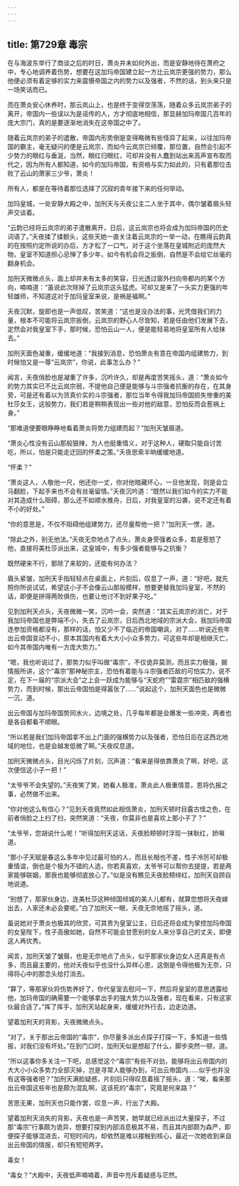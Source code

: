 ```yaml
---
---
---
```

title: 第729章 毒宗
---



在与海波东举行了商谈之后的时日，萧炎并未如何外出，而是安静地待在萧府之中，专心地调养着伤势，想要在这加玛帝国建立起一方比云岚宗更强的势力，那么他便必须有着足够的实力来震慑帝国之内的势力以及强者，不然的话，到头来只是一场笑话而已。

而在萧炎安心休养时，那云岚山上，也是终于变得空荡荡，随着众多云岚宗弟子的离开，帝国内一些误以为是谣传的人，方才彻底地相信，那显赫加玛帝国几百年的庞大宗门，真的是要逐渐地消失在这帝国之中了。

随着云岚宗的弟子的遣散，帝国内形势倒是变得略微有些怪异了起来，以往加玛帝国的霸主，毫无疑问的便是云岚宗，而如今云岚宗已倾覆，那位置，自然会引起不少势力的眼红与垂涎，当然，眼红归眼红，可却并没有人蠢到站出来高声宣布取而代之，因为所有人都知道，如今的加玛帝国，有资格与实力如此的，只有着那位击败了云山的萧家三少爷，萧炎！

所有人，都是在等待着那位选择了沉寂的青年接下来的任何举动。

加玛皇城，一处安静大殿之中，加刑天与夭夜公主二人坐于其中，偶尔皱着眉头轻声交谈着。

“云韵已经将云岚宗的弟子遣散离开，日后，这云岚宗也将会成为加玛帝国的历史词语了。”夭夜揉了揉额头，这些天她一直关注着云岚宗的一举一动，在瞧得云韵真的在按照约定所说的办后，方才松了一口气，对于这个坐落在皇城附近的庞然大物，皇室不知道担心忌惮了多少年，如今有机会将之扳倒，自然是不会给它丝毫的翻身机会。

加刑天微微点头，面上却并未有太多的笑容，日光透过窗外扫向帝都内的某个方向，喃喃道：“虽说此次除掉了云岚宗这头猛虎。可却又是来了一头实力更强的年轻雄师，不知道这对于加玛皇室来说，是祸是福啊。”

夭夜沉默，旋即也是一声低叹，苦笑道：“这也是没办法的事，光凭借我们的力量，根本不可能将云岚宗扳倒，云岚宗的野心人尽皆知，若是任由他们发展下去，定然会对我皇室下手，那时候，恐怕云山一人，便是能轻易地将皇室所有人给抹去。”

加刑天面色凝重，缓缓地道：“我接到消息，恐怕萧炎有意在帝国内组建势力，到时候怕又是一尊“云岚宗”，你说，此事怎么办？”

闻言，夭夜俏脸也是凝重了许多，沉吟许久，却是再度苦笑摇头，道：“萧炎如今的势力其实已不比云岚宗弱，不提他自己便是能够与斗宗强者抗衡的存在，在其身旁，可是还有着以为货真价实的斗宗强者，那位当年令得我加玛帝国损失惨重的美杜莎女王，这般势力，我们若是稍稍表现出一些对他的敌意，恐怕反而会惹祸上身。”

“那难道便要眼睁睁地看着萧炎将势力组建而起？”加刑天皱眉道。

“萧炎心性没有云山那般狠辣，为人也挺重情义，对于这种人，硬取只能自讨苦吃，所以，怕是只能走迂回的怀柔之策。”夭夜思索半晌缓缓地道。

“怀柔？”

“萧炎这人，人敬他一尺，他还你一丈，你对他暗藏坏心，一旦他发现，则是会立马翻脸，下起手来也不会有丝毫留情。”夭夜沉吟道：“既然以我们如今的实力不能对其造成什么阻碍，那么还不如顺水推舟，日后，对我皇室的沿袭，说不定还有着不小的好处。”

“你的意思是，不仅不阻碍他组建势力，还尽量帮他一把？”加刑天一愣，道。

“除此之外，别无他法。”夭夜无奈地点了点头，萧炎身旁强者众多，若是惹怒了他，直接将美杜莎派出来，这皇城中，有多少强者能够与之抗衡？

既然硬来不行，那除了来软的，还能有何办法？

眉头紧皱，加刑天手指轻轻点在桌面上，片刻后，叹息了一声，道：“好吧，就先照你所说试试，希望这小子不会像云山那般模样，想要更替我加玛皇室，不然的话，即便是拼得两败俱伤，也要让他讨不到好果子吃。”

见到加刑天点头，夭夜微微一笑，沉吟一会，突然道：“其实云岚宗的消亡，对于我加玛帝国也是弊端不小，失去了云岚宗，日后西北地域的宗派大会，我加玛帝国连参加资格都没有，那样的话，怕又少不了临近的帝国嘲讽，对了……听说近些年出云帝国变动不小，原本其国内有着大大小小众多势力，可这些年却是相继灭亡，如今其帝国内唯有一方庞大势力。”

“嗯，我也听说过了，那势力似乎叫做“毒宗”，不仅诡异莫测，而且实力极强，据情报所讲，这个“毒宗”那神秘宗主，恐怕有着能与斗宗强者匹敌的可怕实力，说不定，在下一届的“宗派大会”之上会一跃成为能够与“天蛇府”“雷霆宗”相匹敌的强横势力，而到时候，那出云帝国怕是得嚣张了……”说起这个，加刑天面色也是微微一沉，道。

出云帝国与加玛帝国势同水火，边境之处，几乎每年都是会爆发一些冲突，两者也是各自都看不顺眼。

“所以若是我们加玛帝国拿不出上门面的强横势力以及强者，恐怕日后在这西北地域的地位，也是会越发低微了啊。”夭夜叹息道。

加刑天微微点头，目光闪烁了片刻，沉声道：“看来是得依靠萧炎了啊，好吧，这次便信这小子一把！”

“太爷爷不会失望的。”夭夜笑了笑，她看人极准，萧炎此人极重情意，恩将仇报之事，必然做不出来。

“你对他这么有信心？”见到夭夜竟然如此相信萧炎，加刑天顿时目露古怪之色，在前者俏脸之上扫了扫，突然笑道：“夭夜，你莫非也是喜欢上那小子了？”

“太爷爷，您胡说什么呢！”听得加刑天这话，夭夜脸颊顿时浮现一抹耿红，娇嗔道。

“那小子天赋是春这么多年中见过最可怕的人，而且长相也不差，性子冷厉可却极重情谊，倒也是个极为不错的人选，你若真喜欢，太爷爷可以帮你去提提，若是两家能够联姻，那我也能够彻底放心了。”似是没有瞧见夭夜脸颊绯红，加刑天自顾自地说道。

“别想了，那家伙身边，连美杜莎这种倾国倾城的美人儿都有，就算您想将夭夜嫁出去，人家还未必会要呢。”白了加刑天一眼，夭夜无奈地摇了摇头，道。

虽说她对于萧炎也极其的欣赏，可其贵为皇室公主，日后还将会成为掌控加玛帝国的女皇陛下，性子高傲如她，自然不可能会甘愿别的女人来分享自己的丈夫，即便这人再优秀。

闻言，加刑天皱了皱眉，也是无奈地点了点头，似乎那家伙身边女人还真是有点多，而且最主要的，他对夭夜似乎也没什么异样心思，这倒是令得他极为无奈，只得将心中的那念头给打消去。

“算了，等那家伙将伤势养好了，你代皇室去慰问一下，然后将皇室的意思透露给他，加玛帝国的确需要一个能够拿出手的强大势力以及强者，现在看来，只有这家伙最合适了。”挥了挥手，加刑天站起身来，缓缓对外行去，边走边道。

望着加刑天的背影，夭夜微微点头。

“对了，关于那出云帝国的“毒宗”，你尽量多派出点探子打探一下，多知道一些情报，对我们没有坏处。”在到门口时，加刑天似是想起了什么，脚步突然一顿，道。

“所以这事你多关注一下吧，总感觉这个“毒宗”有些不对劲，能够将出云帝国内的大大小小众多势力全部灭掉，岂是寻常人能够办到，可出云帝国内……似乎也并没有这等强者吧？”加刑天满脸疑惑，片刻后只得叹息着摇了摇头，道：“唉，看来那出云帝国这些年也是颇为混乱啊，这该死的“毒宗”，究竟是何来路？”

苦思无果，加刑天也只能作罢，叹息一声，行出了大殿。

望着加刑天消失的背影，夭夜也是一声苦笑，她早就已经派出过大量探子，不过那“毒宗”行事颇为诡异，想要打探到内部消息极其不易，而且其内部颇为森严，即便探子能够混进去，可短时间内，却依然是难以接触到核心，最近一次她收到来自出云帝国的情报，却只有短短两字。

毒女！

“毒女？”大殿中，夭夜低声喃喃着，声音中充斥着疑惑与茫然。